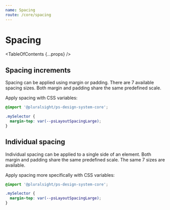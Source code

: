 ```yaml
---
name: Spacing
route: /core/spacing
---
```



# Spacing

<TableOfContents {...props} />

## Spacing increments

Spacing can be applied using margin or padding. There are 7 available spacing sizes. Both margin and padding share the same predefined scale.

<SpacingIncrements />

Apply spacing with CSS variables:

```css
@import '@pluralsight/ps-design-system-core';

.mySelector {
  margin-top: var(--psLayoutSpacingLarge);
}
```

## Individual spacing

Individual spacing can be applied to a single side of an element. Both margin and padding share the same predefined scale. The same 7 sizes are available.

<IndividualSpacing />

Apply spacing more specifically with CSS variables:

```css
@import '@pluralsight/ps-design-system-core';

.mySelector {
  margin-top: var(--psLayoutSpacingLarge);
}
```

